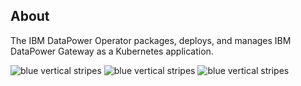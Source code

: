 
## About

<PageDescription>

The IBM DataPower Operator packages, deploys, and manages IBM DataPower Gateway as a Kubernetes application.

</PageDescription>

<FeatureCard
    color="dark"
    href="/getting-started"
    title="Getting started"
    actionIcon="arrowRight"
    className="homepage-feature"
    >

<ArtDirection>

![blue vertical stripes](../images/blue-stripes-mobile.png)
![blue vertical stripes](../images/blue-stripes-tablet.png)
![blue vertical stripes](../images/blue-stripes.png)

</ArtDirection>

</FeatureCard>
